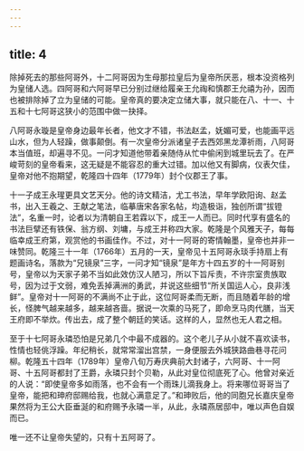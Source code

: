 ```yaml
---
---
---
```

title: 4
---



除掉死去的那些阿哥外，十二阿哥因为生母那拉皇后为皇帝所厌恶，根本没资格列为皇储人选。四阿哥和六阿哥早已分别过继给履亲王允祹和慎郡王允禧为孙，因而也被排除掉了立为皇储的可能。皇帝真的要决定立储大事，就只能在八、十一、十五和十七阿哥这狭小的范围中做一抉择。

八阿哥永璇是皇帝身边最年长者，他文才不错，书法赵孟，妩媚可爱，也能画平远山水，但为人轻躁，做事颠倒。有一次皇帝分派诸皇子去西郊黑龙潭祈雨，八阿哥本当值班，却遍寻不见。一问才知道他带着亲随侍从忙中偷闲到城里玩去了。在严峻苛刻的皇帝看来，这无疑是不能容忍的重大过错。加以他又有脚病，仪表欠佳，皇帝对他不抱期望，乾隆四十四年（1779年）封个仪郡王了事。

十一子成王永瑆更具文艺天分。他的诗文精洁，尤工书法，早年学欧阳询、赵孟书，出入王羲之、王献之笔法，临摹唐宋各家名帖，均造极诣，独创所谓“拔镫法”，名重一时，论者以为清朝自王若霖以下，成王一人而已。同时代享有盛名的书法巨擘还有铁保、翁方纲、刘墉，与成王并称四大家。乾隆是个风雅天子，每每临幸成王府第，观赏他的书画佳作。不过，对十一阿哥的寄情翰墨，皇帝也并非一味赞同。乾隆三十一年（1766年）五月的一天，皇帝见十五阿哥永琰手持扇上有题画诗名，落款为“兄镜泉”三字，一问才知“镜泉”是年方十四五岁的十一阿哥别号，皇帝以为天家子弟不当如此效仿汉人陋习，所以下旨斥责，不许宗室贵族取号，因为过于文弱，难免丢掉满洲的勇武，并说这些细节“所关国运人心，良非浅鲜”。皇帝对十一阿哥的不满尚不止于此，这位阿哥柔而无断，而且随着年龄的增长，怪脾气越来越多，越来越吝啬。据说一次乘的马死了，即命烹马肉代膳，当天王府即不举炊。传出去，成了整个朝廷的笑话。这样的人，显然也无人君之相。

至于十七阿哥永璘恐怕是兄弟几个中最不成器的。这个老儿子从小就不喜欢读书，性情也轻佻浮躁。年纪稍长，就常常溜出宫禁，一身便服去外城狭路曲巷寻花问柳。乾隆五十四年（1789年）皇帝八旬万寿庆典前大封诸子，六阿哥、十一阿哥、十五阿哥都封了王爵，永璘只封个贝勒，从此对皇位彻底死了心。他曾对亲近的人说：“即使皇帝多如雨落，也不会有一个雨珠儿滴我身上。将来哪位哥哥当了皇帝，能把和珅府邸赐给我，也就心满意足了。”和珅败后，他的同胞兄长嘉庆皇帝果然将为王公大臣垂涎的和府赐予永璘一半，从此，永璘燕居邸中，唯以声色自娱而已。

唯一还不让皇帝失望的，只有十五阿哥了。